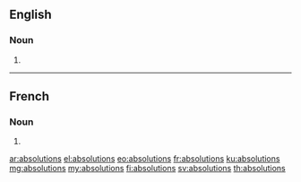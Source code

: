 ==English==

===Noun===
{{head|en|plural}}

# {{plural of|absolution|lang=en}}

----

==French==

===Noun===
{{head|fr|plural|g=f}}

# {{plural of|absolution|lang=fr}}

[[ar:absolutions]]
[[el:absolutions]]
[[eo:absolutions]]
[[fr:absolutions]]
[[ku:absolutions]]
[[mg:absolutions]]
[[my:absolutions]]
[[fi:absolutions]]
[[sv:absolutions]]
[[th:absolutions]]